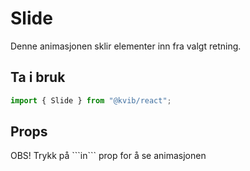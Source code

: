 
<Meta of={SlideStories} />

# Slide

Denne animasjonen sklir elementer inn fra valgt retning.

## Ta i bruk

```jsx
import { Slide } from "@kvib/react";
```

## Props

<KvibProvider>
  <Alert status="info">
    <AlertIcon />
    <AlertTitle>OBS!</AlertTitle>
    <AlertDescription>Trykk på ```in``` prop for å se animasjonen</AlertDescription>
  </Alert>
</KvibProvider>

<Canvas of={SlideStories.Slide} />
<Controls of={SlideStories.Slide} />
